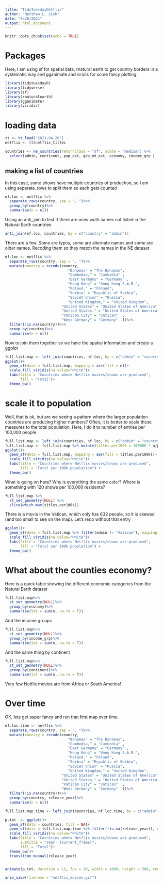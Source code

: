```yaml
---
title: "TidyTuesdayNetflix"
author: "Matthew L. Sisk"
date: "4/20/2021"
output: html_document
---
```


```r
knitr::opts_chunk$set(echo = TRUE)
```

# Packages

Here, I am using sf for spatial data, rnatural earth to get country borders in a systematic way and gganimate and viridis for some fancy plotting

```r
library(tidytuesdayR)
library(tidyverse)
library(sf)
library(rnaturalearth)
library(gganimate)
library(viridis)
```

# loading data

```r
tt <- tt_load("2021-04-20")
netflix <- tt$netflix_titles

countries <- ne_countries(returnclass = "sf", scale = "medium") %>%
  select(admin, continent, pop_est, gdp_md_est, economy, income_grp )

```

## making a list of countries
In this case, some shows have multiple countries of production, so I am using seperate_rows to split them so each gets counted

```r
nf.loc <- netflix %>%
  separate_rows(country, sep = ", ")%>%
  group_by(country)%>%
  summarise(n = n())
```

Using an anti_join to test if there are ones woth names not listed in the Natural Earth countries

```r
anti_join(nf.loc, countries, by = c("country" = "admin"))
```

There are a few. Some are typos, some are alternate names and some are older names. Recoding them so they match the names in the NE dataset

```r
nf.loc <- netflix %>%
  separate_rows(country, sep = ", ")%>%
  mutate(country = recode(country,
                             "Bahamas" = "The Bahamas",
                             "Cambodia," = "Cambodia" ,
                             "East Germany" = "Germany" ,
                             "Hong Kong" = "Hong Kong S.A.R.", 
                             "Poland," = "Poland",
                             "Serbia" = "Republic of Serbia",
                             "Soviet Union" = "Russia",
                             "United Kingdom," = "United Kingdom",
                          "United States" = "United States of America",
                          "United States," = "United States of America",
                          "Vatican City" = "Vatican"  ,
                          "West Germany" = "Germany"  ))%>%
  filter(!is.na(country))%>%
  group_by(country)%>%
  summarise(n = n())
```

Now to join them together so we have the spatial information and create a ggplot

```r
full.list.map <- left_join(countries, nf.loc, by = c("admin" = "country"))
ggplot()+
  geom_sf(data = full.list.map, mapping = aes(fill = n))+
  scale_fill_viridis(na.value="white")+
  labs(title = "Countries where Netflix movies/shows are produced",
       fill = "Total")+
  theme_bw()
```

# scale it to population
Well, that is ok, but are we seeing a pattern where the larger population countries are producing higher numbers? Often, it is better to scale these measures to the total population. Here, I do it to number of entries per 100,000 people


```r
full.list.map <- left_join(countries, nf.loc, by = c("admin" = "country"))
full.list.map <- full.list.map %>% mutate(titles.per100k = 100000 * n/pop_est)
ggplot()+
  geom_sf(data = full.list.map, mapping = aes(fill = titles.per100k))+
  scale_fill_viridis(na.value="white")+
  labs(title = "Countries where Netflix movies/shows are produced",
       fill = "Total per 100k population") +
  theme_bw()
```

What is going on here? Why is everything the same color? Where is something with 120 shows per 100,000 residents?

```r
full.list.map %>% 
  st_set_geometry(NULL) %>%  
  slice(which.max(titles.per100k)) 
```

There is a movie in the Vatican, which only has 832 people, so it is skewed (and too small to see on the map). Let's redo without that entry


```r
ggplot()+
  geom_sf(data = full.list.map %>% filter(admin != "Vatican"), mapping = aes(fill = titles.per100k), size = .1)+
  scale_fill_viridis(na.value="white")+
  labs(title = "Countries where Netflix movies/shows are produced",
       fill = "Total per 100k population") +
  theme_bw()
```



# What about the counties economy?

Here is a quick table showing the different economic categories from the Natural Earth dataset

```r
full.list.map%>%
  st_set_geometry(NULL)%>%
  group_by(economy)%>%
  summarise(tot = sum(n, na.rm = T))

```

And the income groups

```r

full.list.map%>%
  st_set_geometry(NULL)%>%
  group_by(income_grp)%>%
  summarise(tot = sum(n, na.rm = T))
```

And the same thing by continent 

```r

full.list.map%>%
  st_set_geometry(NULL)%>%
  group_by(continent)%>%
  summarise(tot = sum(n, na.rm = T))
```

Very few Netflix movies are from Africa or South America!

# Over time

OK, lets get super fancy and run that first map over time.
```r
nf.loc.time <- netflix %>%
  separate_rows(country, sep = ", ")%>%
  mutate(country = recode(country,
                             "Bahamas" = "The Bahamas",
                             "Cambodia," = "Cambodia" ,
                             "East Germany" = "Germany" ,
                             "Hong Kong" = "Hong Kong S.A.R.", 
                             "Poland," = "Poland",
                             "Serbia" = "Republic of Serbia",
                             "Soviet Union" = "Russia",
                             "United Kingdom," = "United Kingdom",
                          "United States" = "United States of America",
                          "United States," = "United States of America",
                          "Vatican City" = "Vatican"  ,
                          "West Germany" = "Germany"  ))%>%
  filter(!is.na(country))%>%
  group_by(country, release_year)%>%
  summarise(n = n())

full.list.map.time <- left_join(countries, nf.loc.time, by = c("admin" = "country"))

p.tot  <- ggplot()+
  geom_sf(data = countries, fill = NA)+
  geom_sf(data = full.list.map.time %>% filter(!is.na(release_year)), mapping = aes(fill = n))+
  scale_fill_viridis(na.value="white")+
  labs(title = "Countries where Netflix movies/shows are produced",
       subtitle = "Year: {current_frame}",
       fill = "Total")+
  theme_bw()+
  transition_manual(release_year)


animate(p.tot, duration = 15, fps = 20, width = 1000, height = 500, renderer = gifski_renderer())

anim_save(filename = "netflix_movies.gif")
```

